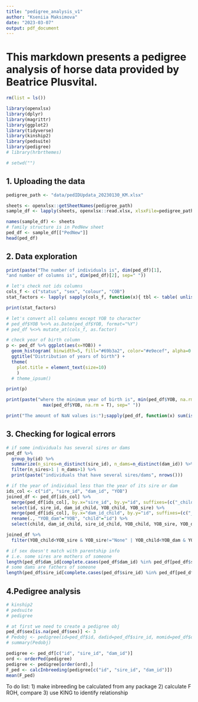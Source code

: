```yaml
---
title: "pedigree_analysis_v1"
author: "Kseniia Maksimova"
date: "2023-03-07"
output: pdf_document
---
```


# This markdown presents a pedigree analysis of horse data provided by Beatrice Plusvital. 

```r
rm(list = ls())

library(openxlsx)
library(dplyr)
library(magrittr)
library(ggplot2)
library(tidyverse)
library(kinship2)
library(pedsuite)
library(pedigree)
# library(hrbrthemes)

# setwd("")
```

## 1. Uploading the data
```r
pedigree_path <- "data/pedIDUpdata_20230130_KM.xlsx"

sheets <- openxlsx::getSheetNames(pedigree_path)
sample_df <- lapply(sheets, openxlsx::read.xlsx, xlsxFile=pedigree_path, na.string=c("", "None", " ", "NULL")) # to unify all unidentified values

names(sample_df) <- sheets
# family structure is in PedNew sheet
ped_df <- sample_df[["PedNew"]]
head(ped_df)
```

## 2. Data exploration
```r

print(paste("The number of individuals is", dim(ped_df)[1],
"and number of columns is", dim(ped_df)[2], sep=" "))

# let's check not ids columns
cols_f <- c("status", "sex", "colour", "COB")
stat_factors <- lapply( sapply(cols_f, function(x){ tbl <- table( unlist( ped_df[,grep( x, colnames(ped_df) )] ) ,useNA="ifany" ); rbind( cbind( Percent=round( tbl/sum(tbl)*100, digits=2 ), Freq=tbl ), cbind( sum(tbl/sum(tbl)*100), sum(tbl) ) ); } ), function(x) x[order(x[,1]),] ) # making a list of matrices with frequency per each category column of our df

print(stat_factors)

# let's convert all columns except YOB to character
# ped_df$YOB %<>% as.Date(ped_df$YOB, format="%Y")
# ped_df %<>% mutate_at(cols_f, as.factor)

# check year of birth column
p <- ped_df %>% ggplot(aes(x=YOB)) + 
  geom_histogram( binwidth=5, fill="#69b3a2", color="#e9ecef", alpha=0.9) +
  ggtitle("Distribution of years of birth") +
  theme(
    plot.title = element_text(size=10)
    ) 
  # theme_ipsum()

print(p)

print(paste("where the minimum year of birth is", min(ped_df$YOB, na.rm=T), "and the maximum is",
              max(ped_df$YOB, na.rm = T), sep=" "))

```

```r
print("The amount of NaN values is:");sapply(ped_df, function(x) sum(is.na(x)), USE.NAMES = T) # probably in sex columns NaN values replace to 0
```

## 3. Checking for logical errors
```r
# if some individuals has several sires or dams
ped_df %>%
  group_by(id) %>%
  summarize(n_sires=n_distinct(sire_id), n_dams=n_distinct(dam_id)) %>%
  filter(n_sires>1 | n_dams>1) %>%
  print(paste("individuals that have several sires/dams", nrows()))

# if the year of individual less than the year of its sire or dam
ids_col <- c("id", "sire_id", "dam_id", "YOB") 
joined_df <- ped_df[ids_col] %>%
  merge(ped_df[ids_col], by.x="sire_id", by.y="id", suffixes=(c("_child", "_sire"))) %>%
  select(id, sire_id, dam_id_child, YOB_child, YOB_sire) %>%
  merge(ped_df[ids_col], by.x="dam_id_child", by.y="id", suffixes=(c("_child", "_dam"))) %>%
  rename(., "YOB_dam"="YOB", "child"="id") %>%
  select(child, dam_id_child, sire_id_child, YOB_child, YOB_sire, YOB_dam)

joined_df %>%
  filter(YOB_child<YOB_sire & YOB_sire!="None" | YOB_child<YOB_dam & YOB_dam!="None")

# if sex doesn't match with parentship info
# i.e. some sires are mothers of someone
length(ped_df$dam_id[complete.cases(ped_df$dam_id) %in% ped_df[ped_df$sex==1,]$id])
# some dams are fathers of someone
length(ped_df$sire_id[complete.cases(ped_df$sire_id) %in% ped_df[ped_df$sex==2,]$id])

```
## 4.Pedigree analysis
```r
# kinship2
# pedsuite
# pedigree

# at first we need to create a pedigree obj
ped_df$sex[is.na(ped_df$sex)] <- 3
# Pedobj <- pedigree(id=ped_df$id, dadid=ped_df$sire_id, momid=ped_df$dam_id, sex=ped_df$sex)
# summary(Pedobj)

pedigree <- ped_df[c("id", "sire_id", "dam_id")]
ord <- orderPed(pedigree)
pedigree <- pedigree[order(ord),]
F_ped <- calcInbreeding(pedigree[c("id", "sire_id", "dam_id")])
mean(F_ped)
```
To do list:
1) make inbreeding be calculated from any package
2) calculate F ROH, compare
3) use KING to identify relationship
